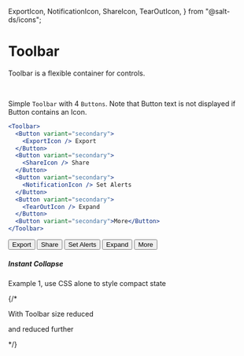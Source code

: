   ExportIcon,
  NotificationIcon,
  ShareIcon,
  TearOutIcon,
} from "@salt-ds/icons";

<Meta title="Lab/Toolbar/Doc" />

# Toolbar

Toolbar is a flexible container for controls.

<br />

Simple `Toolbar` with 4 `Buttons`. Note that Button text is not displayed if Button
contains an Icon.

```jsx
<Toolbar>
  <Button variant="secondary">
    <ExportIcon /> Export
  </Button>
  <Button variant="secondary">
    <ShareIcon /> Share
  </Button>
  <Button variant="secondary">
    <NotificationIcon /> Set Alerts
  </Button>
  <Button variant="secondary">
    <TearOutIcon /> Expand
  </Button>
  <Button variant="secondary">More</Button>
</Toolbar>
```

<Canvas>
  <Story name="Simple Toolbar Example">
    <SaltProvider>
      <Toolbar>
        <Button variant="secondary">
          <ExportIcon /> Export
        </Button>
        <Button variant="secondary">
          <ShareIcon /> Share
        </Button>
        <Button variant="secondary">
          <NotificationIcon /> Set Alerts
        </Button>
        <Button variant="secondary">
          <TearOutIcon /> Expand
        </Button>
        <Button variant="secondary">More</Button>
      </Toolbar>
    </SaltProvider>
  </Story>
</Canvas>

<br />

##### Instant Collapse

Example 1, use CSS alone to style compact state

<Canvas>
  <Story name="Toolbar with instant collapse items CSS">
    <SaltProvider>
      {/* <Toolbar style={{ width: 440 }}>
        <CollapsibleToolbarItem data-collapsible="instant" label="Item 1" />
        <CollapsibleToolbarItem data-collapsible="instant" label="Item 2" />
        <CollapsibleToolbarItem data-collapsible="instant" label="Item 3" />
        <CollapsibleToolbarItem data-collapsible="instant" label="Item 4" />
      </Toolbar>
      <p>With Toolbar size reduced</p>
      <Toolbar style={{ width: 400 }}>
        <CollapsibleToolbarItem data-collapsible="instant" label="Item 1" />
        <CollapsibleToolbarItem data-collapsible="instant" label="Item 2" />
        <CollapsibleToolbarItem data-collapsible="instant" label="Item 3" />
        <CollapsibleToolbarItem data-collapsible="instant" label="Item 4" />
      </Toolbar>
      <p>and reduced further</p> */}
      <Toolbar style={{ width: 300 }}>
        <CollapsibleToolbarItem data-collapsible="instant" label="Item 1" />
        <CollapsibleToolbarItem data-collapsible="instant" label="Item 2" />
        <CollapsibleToolbarItem data-collapsible="instant" label="Item 3" />
        <CollapsibleToolbarItem data-collapsible="instant" label="Item 4" />
      </Toolbar>
    </SaltProvider>
  </Story>
</Canvas>

